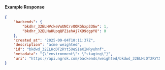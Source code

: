 #### Example Response

```json
{
	"backends": {
		"bkdhr_32ELHVckeVuUNCrvOOKGhxp33Gw": 1,
		"bkdhr_32ELHaHUpqQPZiehAj7X99dgpY8": 0
	},
	"created_at": "2025-09-04T10:11:37Z",
	"description": "acme weighted",
	"id": "bkdwd_32ELHcDT2RYt50eSIeXINRyuhnf",
	"metadata": "{\"environment\": \"staging\"}",
	"uri": "https://api.ngrok.com/backends/weighted/bkdwd_32ELHcDT2RYt50eSIeXINRyuhnf"
}
```

